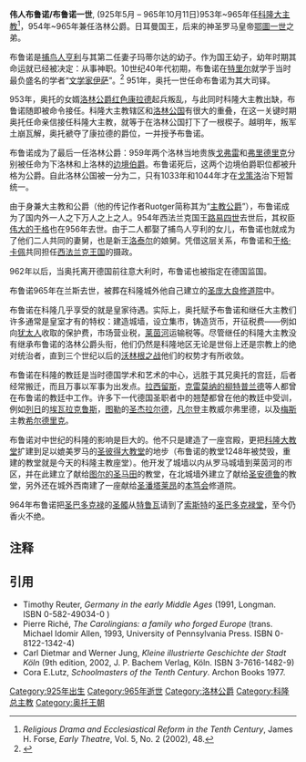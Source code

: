 {{roughtranslation|time=2017-02-28T02:57:21+00:00}}
{{Infobox saint|name=伟人布鲁诺|image=Bruno the Great.jpg|birth_date=925年|death_date=965年|death_place=[[兰斯|兰斯]]|honored_in=[[罗马天主教|罗马天主教]]|venerated_in=[[Roman_Catholicism|Roman Catholicism]]|major_shrine=索斯特，圣巴多克禄堂|feast_day=10月11日}}'''伟人布鲁诺/布鲁诺一世''', (925年5月 – 965年10月11日)953年~965年任[[科隆大主教|科隆大主教]]<ref name="Forse48">''Religious Drama and Ecclesiastical Reform in the Tenth Century'', James H. Forse, ''Early Theatre'', Vol. 5, No. 2 (2002), 48.</ref>，954年~965年兼任洛林公爵。日耳曼国王，后来的神圣罗马皇帝[[奥托一世_(神圣罗马帝国)|鄂圖一世]]之弟。 

布鲁诺是[[亨利一世_(德意志)|捕鸟人亨利]]与其第二任妻子玛蒂尔达的幼子。作为国王幼子，幼年时期其命运就已经被决定：从事神职。10世纪40年代初期，布鲁诺在[[特里尔|特里尔]]就学于当时最负盛名的学者“[[文学家伊萨|文学家伊萨]]”。<ref>{{cite book|title=Anglo-Latin Literature 900–1066|url=https://archive.org/details/anglolatinlitera0000lapi|last=Lapidge|first=Michael|publisher=The Hambledon Press|year=1993|isbn=1-85285-012-4|pages=[https://archive.org/details/anglolatinlitera0000lapi/page/88 88], 103}}</ref> 951年，奥托一世任命布鲁诺为其大司铎。

953年，奥托的女婿[[康拉德_(洛林公爵)|洛林公爵红色康拉德]]起兵叛乱，与此同时科隆大主教出缺，布鲁诺随即被命令接任。科隆大主教辖区和[[洛林公国|洛林公国]]有很大的重叠，在这一关键时期奥托任命亲信接任科隆大主教，就等于在洛林公国打下了一根楔子。越明年，叛军土崩瓦解，奥托褫夺了康拉德的爵位，一并授予布鲁诺。

布鲁诺成为了最后一任洛林公爵：959年两个洛林当地贵族[[戈弗雷|戈弗雷]]和[[弗里德里克|弗里德里克]]分别被任命为下洛林和上洛林的[[边境伯爵|边境伯爵]]。布鲁诺死后，这两个边境伯爵职位都被升格为公爵。自此洛林公国被一分为二，只有1033年和1044年才在[[戈策洛|戈策洛]]治下短暂统一。

由于身兼大主教和公爵（他的传记作者Ruotger简称其为“[[主教公爵|主教公爵]]”），布鲁诺成为了国内外一人之下万人之上之人。954年西法兰克国王[[路易四世_(西法兰克)|路易四世]]去世后，其权臣[[伟大的于格|伟大的于格]]也在956年去世。由于二人都娶了捕鸟人亨利的女儿，布鲁诺也就成为了他们二人共同的妻舅，也是新王[[洛泰尔_(西法兰克国王)|洛泰尔]]的娘舅。凭借这层关系，布鲁诺和[[于格·卡佩|于格·卡佩]]共同担任[[西法兰克王国|西法兰克王国]]的摄政。

962年以后，当奥托离开德国前往意大利时，布鲁诺也被指定在德国监国。

布鲁诺965年在兰斯去世，被葬在科隆城外他自己建立的[[聖龐大良教堂_(科隆)|圣庞大良修道院]]中。 

布鲁诺在科隆几乎享受的就是皇家待遇。实际上，奥托赋予布鲁诺和继任大主教们许多通常是皇室才有的特权：建造城墙，设立集市，铸造货币，开征税费——例如向[[犹太人|犹太人]]收取的保护费，市场营业税，[[莱茵河|莱茵河]]运输税等。尽管继任的科隆大主教没有继承布鲁诺的洛林公爵头衔，他们仍然是科隆地区无论是世俗上还是宗教上的绝对统治者，直到三个世纪以后的[[沃林根之战|沃林根之战]]他们的权势才有所收敛。

布鲁诺在科隆的教廷是当时德国学术和艺术的中心，远胜于其兄奥托的宫廷，后者经常搬迁，而且万事以军事为出发点。[[拉西留斯|拉西留斯]]，[[克雷莫纳的柳特普兰德|克雷莫纳的柳特普兰德]]等人都曾在布鲁诺的教廷中工作。许多下一代德国圣职者中的翘楚都曾在他的教廷中受训，例如[[列日|列日]]的[[埃瓦拉克鲁斯|埃瓦拉克鲁斯]]，[[图勒|图勒]]的[[圣杰拉尔德|圣杰拉尔德]]，[[凡尔登|凡尔登]]主教威尔弗里德，以及[[梅斯|梅斯]]主教[[希尔德里克|希尔德里克]]。

布鲁诺对中世纪的科隆的影响是巨大的。他不只是建造了一座宫殿，更把[[科隆大教堂|科隆大教堂]]扩建到足以媲美罗马的[[圣彼得大教堂|圣彼得大教堂]]的地步（布鲁诺的教堂1248年被焚毁，重建的教堂就是今天的科隆主教座堂）。他开发了城墙以内从罗马城墙到莱茵河的市区，并在此建立了献给[[都爾的瑪爾定|图尔的圣马田]]的教堂，在北城墙外建立了献给[[圣安德鲁|圣安德鲁]]的教堂，另外还在城外西南建了一座献给[[Saint_Pantaleon|圣潘塔莱昂]]的[[本笃会|本笃会]]修道院。

964年布鲁诺把[[圣巴多克禄|圣巴多克禄]]的[[圣髑|圣髑]]从[[特鲁瓦|特鲁瓦]]请到了[[索斯特|索斯特]]的[[圣巴多克禄堂|圣巴多克禄堂]]，至今仍香火不绝。

== 注释 ==
{{reflist}}

== 引用 ==
* Timothy Reuter, ''Germany in the early Middle Ages'' (1991, Longman. ISBN 0-582-49034-0 )
* Pierre Riché, ''The Carolingians: a family who forged Europe'' (trans. Michael Idomir Allen, 1993, University of Pennsylvania Press. ISBN 0-8122-1342-4)
* Carl Dietmar and Werner Jung, ''Kleine illustrierte Geschichte der Stadt Köln'' (9th edition, 2002, J. P. Bachem Verlag, Köln. ISBN 3-7616-1482-9)
* Cora E.Lutz, ''Schoolmasters of the Tenth Century''. Archon Books 1977.
[[Category:925年出生|Category:925年出生]]
[[Category:965年逝世|Category:965年逝世]]
[[Category:洛林公爵|Category:洛林公爵]]
[[Category:科隆总主教|Category:科隆总主教]]
[[Category:奥托王朝|Category:奥托王朝]]